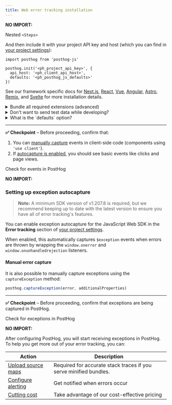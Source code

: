 ```yaml
---
title: Web error tracking installation
---
```






<Steps>

<Step title="Installing PostHog web SDK" subtitle="Your goal in this step: Install the PostHog web JavaScript SDK." badge="required">


**NO IMPORT:**

Nested `<Steps>`

<Steps>

<Step title="Option 1: Add the JavaScript snippet to your HTML" subtitle="Recommended" badge="recommended" titleSize="h3">

<JsSnippet />

</Step> 

<Step title="Option 2: Install via package manager" titleSize="h3">

<InstallWebPackageManagers />

And then include it with your project API key and host (which you can find in [your project settings](https://us.posthog.com/settings/project)):

```js-web
import posthog from 'posthog-js'

posthog.init('<ph_project_api_key>', {
  api_host: '<ph_client_api_host>',
  defaults: '<ph_posthog_js_defaults>'
})
```

See our framework specific docs for [Next.js](/docs/libraries/next-js), [React](/docs/libraries/react), [Vue](/docs/libraries/vue-js), [Angular](/docs/libraries/angular), [Astro](/docs/libraries/astro), [Remix](/docs/libraries/remix), and [Svelte](/docs/libraries/svelte) for more installation details.

<details>
<summary>Bundle all required extensions (advanced)</summary>

By default, the JavaScript Web library only loads the core functionality. It lazy-loads extensions such as surveys or the session replay 'recorder' when needed. 

This can cause issues if:

- You have a Content Security Policy (CSP) that blocks inline scripts. 
- You want to optimize your bundle at build time to ensure all dependencies are ready immediately.
- Your app is running in environments like the Chrome Extension store or [Electron](/tutorials/electron-analytics) that reject or block remote code loading.

To solve these issues, we have multiple import options available below.

**Note:** With any of the `no-external` options, the toolbar will be unavailable as this is only possible as a runtime dependency loaded directly from `us.posthog.com`.

```js-web
// No external code loading possible (this disables all extensions such as Replay, Surveys, Exceptions etc.)
import posthog from 'posthog-js/dist/module.no-external'

// No external code loading possible but all external dependencies pre-bundled
import posthog from 'posthog-js/dist/module.full.no-external'

// All external dependencies pre-bundled and with the ability to load external scripts (primarily useful is you use Site Apps)
import posthog from 'posthog-js/dist/module.full'

// Finally you can also import specific extra dependencies 
import "posthog-js/dist/recorder"
import "posthog-js/dist/surveys"
import "posthog-js/dist/exception-autocapture"
import "posthog-js/dist/tracing-headers"
import "posthog-js/dist/web-vitals"
import posthog from 'posthog-js/dist/module.no-external'

// All other posthog commands are the same as usual
posthog.init('<ph_project_api_key>', { api_host: '<ph_client_api_host>', defaults: '<ph_posthog_js_defaults>' })
```

**Note:** You should ensure if using this option that you always import `posthog-js` from the same module, otherwise multiple bundles could get included. At this time `posthog-js/react` does not work with any module import other than the default.

</details>

<details>
<summary>Don't want to send test data while developing?</summary>

If you don't want to send test data while you're developing, you can do the following:

```js-web
if (!window.location.host.includes('127.0.0.1') && !window.location.host.includes('localhost')) {
    posthog.init('<ph_project_api_key>', { api_host: '<ph_client_api_host>', defaults: '<ph_posthog_js_defaults>' })
}
```

</details>
<details>
<summary>What is the `defaults` option?</summary>

The `defaults` is a date, such as `2025-05-24`, for a configuration snapshot used as defaults to initialize PostHog. This default is overridden when you explicitly set a value for any of the options.

</details>

</Step>
</Steps>

---

**✅ Checkpoint** – Before proceeding, confirm that:

1. You can [manually capture](/docs/product-analytics/capture-events) events in client-side code (components using `'use client'`).
2. If [autocapture is enabled](/docs/product-analytics/autocapture#disabling-autocapture), you should see basic events like clicks and page views.

<div className="mt-4 mb-2">
    <CallToAction type="primary" to="https://us.posthog.com/activity/explore">
        Check for events in PostHog
    </CallToAction>
</div>

</Step>

<Step title="Capturing exceptions" subtitle="Your goal in this step: Enable automatic exception tracking for your web application." badge="required">

**NO IMPORT:**



### Setting up exception autocapture

> **Note:** A minimum SDK version of v1.207.8 is required, but we recommend keeping up to date with the latest version to ensure you have all of error tracking's features.

You can enable exception autocapture for the JavaScript Web SDK in the **Error tracking** section of [your project settings](https://us.posthog.com/settings/project-error-tracking#exception-autocapture). 

When enabled, this automatically captures `$exception` events when errors are thrown by wrapping the `window.onerror` and `window.onunhandledrejection` listeners.

#### Manual error capture

It is also possible to manually capture exceptions using the `captureException` method:

```js
posthog.captureException(error, additionalProperties)
```

--- 

**✅ Checkpoint** – Before proceeding, confirm that exceptions are being captured in PostHog.

<div className="mt-4 mb-2">
    <CallToAction type="primary" to="https://us.posthog.com/activity/explore">
        Check for exceptions in PostHog
    </CallToAction>
</div>

</Step>

<Step title="Next steps">

**NO IMPORT:**

After configuring PostHog, you will start receiving exceptions in PostHog. To help you get more out of your error tracking, you can:

| Action | Description |
|--------|-------------|
| [Upload source maps](/docs/error-tracking/upload-source-maps) | Required for accurate stack traces if you serve minified bundles. |
| [Configure alerting](/docs/error-tracking/alerting) | Get notified when errors occur |
| [Cutting cost](/docs/error-tracking/cost-optimization) | Take advantage of our cost-effective pricing |

</Step>

</Steps> 